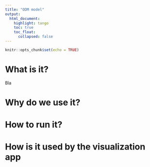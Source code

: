 ```yaml
---
title: "ODM model"
output: 
  html_document:
    highlight: tango
    toc: true
    toc_float:
      collapsed: false
---
```


```r
knitr::opts_chunk$set(echo = TRUE)
```


# What is it?

Bla

# Why do we use it?


# How to run it?


# How is it used by the visualization app